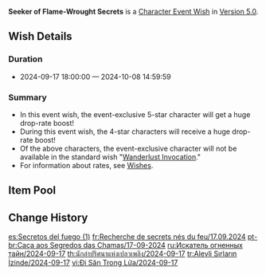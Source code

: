 {{Wish
|name              = Seeker of Flame-Wrought Secrets 2024-09-17
|image             = Seeker of Flame-Wrought Secrets 2024-09-17.png
|type              = Character Event
|duration          = event
|time_start        = 2024-09-17 18:00:00
|time_end          = 2024-10-08 14:59:59
|link              = https://genshin.hoyoverse.com/en/news/detail/125821
|preceding         = Sharktacular Surfari/2024-08-28
|preceding2        = Leaves in the Wind/2024-08-28
|succeeding        = Forgefire's Blessing/2024-10-09
|succeeding2       = Of Silken Clouds Woven/2024-10-09
|alongside         = Reign of Serenity/2024-09-17
|alongside2        = Epitome Invocation/2024-09-17
}}
'''Seeker of Flame-Wrought Secrets''' is a [[Character Event Wish]] in [[Version 5.0]].

==Wish Details==
===Duration===
* 2024-09-17 18:00:00 &mdash; 2024-10-08 14:59:59

===Summary===
* In this event wish, the event-exclusive 5-star character {{Wish Item|Kinich}} will get a huge drop-rate boost!
* During this event wish, the 4-star characters {{Wish Item|Thoma; Kujou Sara; Chevreuse}} will receive a huge drop-rate boost!
* Of the above characters, the event-exclusive character will not be available in the standard wish "[[Wanderlust Invocation]]."
* For information about rates, see [[Wish]]es.

==Item Pool==
{{Wish Pool
|character_5_F = Kinich
|character_4_F = Thoma; Kujou Sara; Chevreuse
|character_5   = Dehya; Diluc; Jean; Keqing; Mona; Qiqi; Tighnari
|character_4   = Barbara; Beidou; Bennett; Candace; Charlotte; Chongyun; Collei; Diona; Dori; Faruzan; Fischl; Freminet; Gaming; Gorou; Kaveh; Kirara; Kuki Shinobu; Layla; Lynette; Mika; Ningguang; Noelle; Razor; Rosaria; Sayu; Sethos; Shikanoin Heizou; Sucrose; Xiangling; Xingqiu; Xinyan; Yanfei; Yaoyao; Yun Jin
|weapon_4      = Dragon's Bane; Eye of Perception; Favonius Codex; Favonius Greatsword; Favonius Lance; Favonius Sword; Favonius Warbow; Lion's Roar; Rainslasher; Rust; Sacrificial Bow; Sacrificial Fragments; Sacrificial Greatsword; Sacrificial Sword; The Bell; The Flute; The Stringless; The Widsith
|weapon_3      = Black Tassel; Bloodtainted Greatsword; Cool Steel; Debate Club; Emerald Orb; Ferrous Shadow; Harbinger of Dawn; Magic Guide; Raven Bow; Sharpshooter's Oath; Skyrider Sword; Slingshot; Thrilling Tales of Dragon Slayers
}}

==Change History==
{{Change History|5.0}}

[[es:Secretos del fuego (1)]]
[[fr:Recherche de secrets nés du feu/17.09.2024]]
[[pt-br:Caça aos Segredos das Chamas/17-09-2024]]
[[ru:Искатель огненных тайн/2024-09-17]]
[[th:นักล่าปริศนาแห่งเปลวเพลิง/2024-09-17]]
[[tr:Alevli Sırların İzinde/2024-09-17]]
[[vi:Đi Săn Trong Lửa/2024-09-17]]